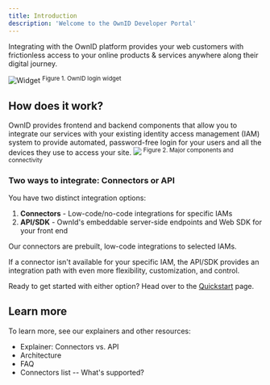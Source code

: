```yaml
---
title: Introduction
description: 'Welcome to the OwnID Developer Portal'
---
```

Integrating with the OwnID platform provides your web customers with frictionless access to your online products & services anywhere along their digital journey. 

<img
  src="/images/oi_widget.png"
  alt="Widget"
/>
<sup>Figure 1. OwnID login widget</sup>

## How does it work?

OwnID provides frontend and backend components that allow you to integrate our services with your existing identity access management (<Tooltip tip="Identity and Access Management. Synonymous with Id management systems, IdM.">IAM</Tooltip>) system to provide automated, password-free login for your users and all the devices they use to access your site.
<img
  src="/images/oi_simplearch.png"
/>
<sup>Figure 2. Major components and connectivity</sup>
### Two ways to integrate: Connectors or API

You have two distinct integration options:
1.  **Connectors** - Low-code/no-code integrations for specific <Tooltip tip="Identity and Access Management Synonymous with Id management systems, IdM.">IAM</Tooltip>s 
2.  **API/SDK** - OwnId's embeddable server-side endpoints and Web SDK for your front end  

Our connectors are prebuilt, low-code integrations to selected IAMs. 

If a connector isn't available for your specific IAM, the API/SDK provides an integration path with even more flexibility, customization, and control.

Ready to get started with either option? Head over to the [Quickstart](\quickstart) page.
## Learn more

To learn more, see our explainers and other resources:
- Explainer: Connectors vs. API
- Architecture
- FAQ
- Connectors list -- What's supported?


 


